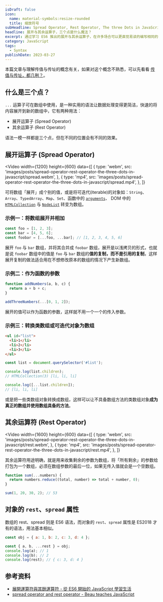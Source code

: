 ```yaml
---
isDraft: false
icon:
  name: material-symbols:resize-rounded
  title: 缩放符号
subHeadline: Spread Operator, Rest Operator, The three Dots in JavaScript
headline: 展开与其余运算子，三个点是什么魔法？
excerpt: 通过学习 ES6 推出的展开与其余运算子，在许多场合可以更直觉易读的编写相同的代码，通过动图与实际案例来了解它们的用途吧。语法一模一样都是三个点，但在不同的位置会有不同的效果，这篇文章也会介绍展开运算子 (Spread Operator) 与其余运算子 (Rest Operator) 之间的差异。
category: JavaScript
tags:
  - Syntax
publishDate: 2023-03-27
---
```


<Sidenote type="info">
  本篇文章与理解传值与传址的概念有关，如果对这个概念不熟悉，可以先看看
  <a href="https://www.webdong.dev/post/value-vs-reference-which-one/">传值与传址，都几咧？</a>。
</Sidenote>

## 什么是三个点？

`...` 运算子可在数组中使用，是一种实用的语法让数据处理变得更简洁，快速的将内容展开到新的数组中，它有两种用法：

- 展开运算子 (Spread Operator)
- 其余运算子 (Rest Operator)

语法一模一样都是三个点，但在不同的位置会有不同的效果。

## 展开运算子 (Spread Operator)

<Video
  width={1200}
  height={600}
  data={[
    {
      type: 'webm',
      src: 'images/posts/spread-operator-rest-operator-the-three-dots-in-javascript/spread.webm',
    },
    {
      type: 'mp4',
      src: 'images/posts/spread-operator-rest-operator-the-three-dots-in-javascript/spread.mp4',
    },
  ]}
></Video>

可将数组「展开」成个别的值，或是将可迭代(iterable)的对象如：`String`、`Array`、`TypedArray`、`Map`、`Set`、函数中的 [`arguments`](https://developer.mozilla.org/zh-TW/docs/Web/JavaScript/Reference/Functions/arguments)、 DOM 中的 [`HTMLCollection`](https://developer.mozilla.org/zh-TW/docs/Web/API/HTMLCollection) 与 [`NodeList`](https://developer.mozilla.org/zh-TW/docs/Web/API/NodeList) 转变为数组。

### 示例一：将数组展开并相加

```javascript
const foo = [1, 2, 3];
const bar = [4, 5, 6];
const foobar = [...foo, ...bar]; // [1, 2, 3, 4, 5, 6]
```

展开 `foo` 与 `bar` 数组，并将其合并成 `foobar` 数组，展开是以浅拷贝的形式，也就是说 `foobar` 数组中的值是 `foo` 与 `bar` 数组的**值的复制，而不是引用的复制**，这样展开复制的做法适合用在不想修改原本的数组的情况下产生新数组。

### 示例二：作为函数的参数

```javascript
function addNumbers(a, b, c) {
  return a + b + c;
}

addThreeNumbers(...[0, 1, 2]);
```

展开的值可以作为函数的参数，这样就不用一个一个的传入参数。

### 示例三：转换类数组或可迭代对象为数组

```html
<ul id="list">
  <li>1</li>
  <li>2</li>
  <li>3</li>
</ul>
```

```javascript
const list = document.querySelector('#list');

console.log(list.children);
// HTMLCollection(3) [li, li, li]

console.log([...list.children]);
// [li, li, li]
```

或是把一些类数组对象转换成数组，这样可以让不具备数组方法的类数组对象**成为真正的数组并使用数组具备的方法**。

## 其余运算符 (Rest Operator)

<Video
  width={1600}
  height={600}
  data={[
    {
      type: 'webm',
      src: 'images/posts/spread-operator-rest-operator-the-three-dots-in-javascript/rest.webm',
    },
    {
      type: 'mp4',
      src: 'images/posts/spread-operator-rest-operator-the-three-dots-in-javascript/rest.mp4',
    },
  ]}
></Video>

其余运算符用途明确，就是用来收集剩余的参数为数组，将「所有剩余」的参数给打包为一个数组，必须在数组参数的最后一位，如果无传入值就会是一个空数组。

```javascript
function sum(...numbers) {
  return numbers.reduce((total, number) => total + number, 0);
}

sum(1, 20, 30, 2); // 53
```

## 对象的 `rest`、`spread` 属性

数组的 rest、spread 则是 ES6 语法，而对象的 `rest`、`spread` 属性是 ES2018 才有的语法，用法基本相似。

```javascript
const obj = { a: 1, b: 2, c: 3, d: 4 };

const { a, b, ...rest } = obj;
console.log(a); // 1
console.log(b); // 2
console.log(rest); // { c: 3, d: 4 }
```

## 参考资料

- [展開運算符與其餘運算符 - 從 ES6 開始的 JavaScript 學習生活](https://eddy-chang.gitbook.io/javascript-start-from-es6/part4/rest_spread)
- [spread operator and rest operator - Beau teaches JavaScript](https://www.youtube.com/watch?v=iLx4ma8ZqvQ)
